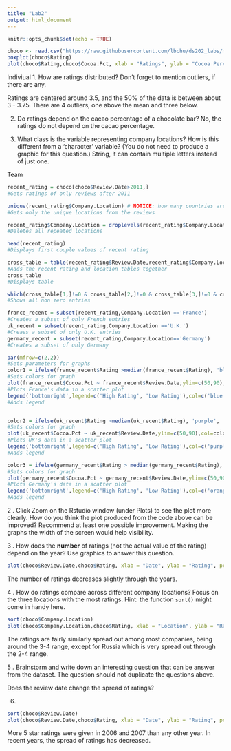 ```yaml
---
title: "Lab2"
output: html_document
---
```


```r
knitr::opts_chunk$set(echo = TRUE)
```

```r
choco <- read.csv("https://raw.githubusercontent.com/lbchu/ds202_labs/master/choco.csv")
boxplot(choco$Rating)
plot(choco$Rating,choco$Cocoa.Pct, xlab = "Ratings", ylab = "Cocoa Percentage", pch = 2, cex=2)
```
Indiviual
1. How are ratings distributed? Don't forget to mention outliers, if there are any.

Ratings are centered around 3.5, and the 50% of the data is between about 3 - 3.75. There are 4 outliers, one above the mean and three below.

2. Do ratings depend on the cacao percentage of a chocolate bar? 
No, the ratings do not depend on the cacao percentage.

3. What class is the variable representing company locations? How is this different from a 'character' variable? (You do not need to produce a graphic for this question.)
String, it can contain multiple letters instead of just one.

Team
```r
recent_rating = choco[choco$Review.Date>2011,]
#Gets ratings of only reviews after 2011

unique(recent_rating$Company.Location) # NOTICE: how many countries are listed but how many levels are there? 
#Gets only the unique locations from the reviews

recent_rating$Company.Location = droplevels(recent_rating$Company.Location)
#Deletes all repeated locations

head(recent_rating)
#Displays first couple values of recent rating

cross_table = table(recent_rating$Review.Date,recent_rating$Company.Location)
#Adds the recent rating and location tables together
cross_table
#Displays table

which(cross_table[1,]!=0 & cross_table[2,]!=0 & cross_table[3,]!=0 & cross_table[4,]!=0 & cross_table[5,]!=0)
#Shows all non zero entries

france_recent = subset(recent_rating,Company.Location =='France')
#Creates a subset of only French entries
uk_recent = subset(recent_rating,Company.Location =='U.K.')
#Creaes a subset of only U.K. entries
germany_recent = subset(recent_rating,Company.Location=='Germany')
#Creates a subset of only Germany

par(mfrow=c(2,2))
#Sets parameters for graphs
color1 = ifelse(france_recent$Rating >median(france_recent$Rating), 'blue', 'green')
#Sets colors for graph
plot(france_recent$Cocoa.Pct ~ france_recent$Review.Date,ylim=c(50,90),col=color1,pch=18,cex=1.5,xlab="Review Date", ylab= "Cocoa Percentage", main= "France") 
#Plots France's data in a scatter plot
legend('bottomright',legend=c('High Rating', 'Low Rating'),col=c('blue','green'),pch=18)
#Adds legend


color2 = ifelse(uk_recent$Rating >median(uk_recent$Rating), 'purple', 'red')
#Sets colors for graph
plot(uk_recent$Cocoa.Pct ~ uk_recent$Review.Date,ylim=c(50,90),col=color2,pch=18,cex=1.5, xlab="Review Date", ylab= "Cocoa Percentage", main= "UK")
#Plots UK's data in a scatter plot
legend('bottomright',legend=c('High Rating', 'Low Rating'),col=c('purple','red'),pch=18)
#Adds legend

color3 = ifelse(germany_recent$Rating > median(germany_recent$Rating), 'orange', 'yellow')
#Sets colors for graph
plot(germany_recent$Cocoa.Pct ~ germany_recent$Review.Date,ylim=c(50,90),col=color3,pch=18,cex=1.5,xlab="Review Date", ylab= "Cocoa Percentage", main= "Germany") 
#Plots Germany's data in a scatter plot
legend('bottomright',legend=c('High Rating', 'Low Rating'),col=c('orange','yellow'),pch=18)
#Adds legend
```


2 \. Click Zoom on the Rstudio window (under Plots) to see the plot more clearly. How do you think the plot produced from the code above can be improved? Recommend at least one possible improvement. 
Making the graphs the width of the screen would help visibility.

3 \. How does the **number** of ratings (not the actual value of the rating) depend on the year? Use graphics to answer this question.
```r
plot(choco$Review.Date,choco$Rating, xlab = "Date", ylab = "Rating", pch = 2, cex=2)
```

The number of ratings decreases slightly through the years.

4 \. How do ratings compare across different company locations? Focus on the three locations with the most ratings. Hint: the function `sort()` might come in handy here.

```r
sort(choco$Company.Location)
plot(choco$Company.Location,choco$Rating, xlab = "Location", ylab = "Rating", pch = 2, cex=2)
```

The ratings are fairly similarly spread out among most companies, being around the 3-4 range, except for Russia which is very spread out through the 2-4 range. 

5 \. Brainstorm and write down an interesting question that can be answer from the dataset. The question should not duplicate the questions above.

Does the review date change the spread of ratings?

6.
```r
sort(choco$Review.Date)
plot(choco$Review.Date,choco$Rating, xlab = "Date", ylab = "Rating", pch = 2, cex=2)
```
More 5 star ratings were given in 2006 and 2007 than any other year. In recent years, the spread of ratings has decreased. 


